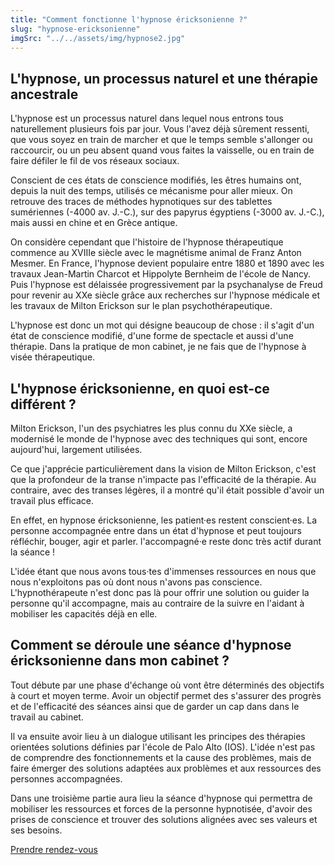 ```yaml
---
title: "Comment fonctionne l'hypnose éricksonienne ?"
slug: "hypnose-ericksonienne"
imgSrc: "../../assets/img/hypnose2.jpg"
---
```



## L'hypnose, un processus naturel et une thérapie ancestrale

L'hypnose est un processus naturel dans lequel nous entrons tous naturellement plusieurs fois par jour. Vous l'avez déjà sûrement ressenti,
que vous soyez en train de marcher et que le temps semble s'allonger ou raccourcir, ou
un peu absent quand vous faites la vaisselle, ou en train de faire défiler le fil de vos réseaux sociaux.

Conscient de ces états de conscience modifiés, les êtres humains ont, depuis la nuit des temps, utilisés ce mécanisme pour aller mieux.
On retrouve des traces de méthodes hypnotiques sur des tablettes sumériennes (-4000 av. J.-C.), sur des papyrus égyptiens (-3000 av. J.-C.), mais aussi en chine et en Grèce antique.

On considère cependant que l'histoire de l'hypnose thérapeutique commence au XVIIIe siècle avec le magnétisme animal de Franz Anton Mesmer.
En France, l'hypnose devient populaire entre 1880 et 1890 avec les travaux Jean-Martin Charcot et Hippolyte Bernheim de l'école de Nancy.
Puis l'hypnose est délaissée progressivement par la psychanalyse de Freud pour revenir au XXe siècle grâce aux recherches sur l'hypnose médicale et les travaux de Milton Erickson sur le plan psychothérapeutique.

L'hypnose est donc un mot qui désigne beaucoup de chose : il s'agit d'un état de conscience modifié, d'une forme de spectacle et aussi d'une thérapie. Dans la pratique de mon cabinet, je ne fais que de l'hypnose à visée thérapeutique.

## L'hypnose éricksonienne, en quoi est-ce différent ?

Milton Erickson, l'un des psychiatres les plus connu du XXe siècle, a modernisé le monde de l'hypnose avec des techniques qui sont, encore aujourd'hui, largement utilisées.

Ce que j'apprécie particulièrement dans la vision de Milton Erickson, c'est que la profondeur de la transe n'impacte pas l'efficacité de la thérapie. Au contraire, avec des transes légères, il a montré qu'il était possible d'avoir un travail plus efficace.

En effet, en hypnose éricksonienne, les patient·es restent conscient·es. La personne accompagnée entre dans un état d'hypnose et peut toujours réfléchir, bouger, agir et parler. l'accompagné·e reste donc très actif durant la séance !

L'idée étant que nous avons tous·tes d'immenses ressources en nous que nous n'exploitons pas où dont nous n'avons pas conscience. L'hypnothérapeute n'est donc pas là pour offrir une solution ou guider la personne qu'il accompagne, mais au contraire de la suivre en l'aidant à mobiliser les capacités déjà en elle.

## Comment se déroule une séance d'hypnose éricksonienne dans mon cabinet ?

Tout débute par une phase d'échange où vont être déterminés des objectifs à court et moyen terme. Avoir un objectif permet des s'assurer des progrès et de l'efficacité des séances ainsi que de garder un cap dans dans le travail au cabinet.

Il va ensuite avoir lieu à un dialogue utilisant les principes des thérapies orientées solutions définies par l'école de Palo Alto (IOS). L'idée n'est pas de comprendre des fonctionnements et la cause des problèmes, mais de faire émerger des solutions adaptées aux problèmes et aux ressources des personnes accompagnées.

Dans une troisième partie aura lieu la séance d'hypnose qui permettra de mobiliser les ressources et forces de la personne hypnotisée, d'avoir des prises de conscience et trouver des solutions alignées avec ses valeurs et ses besoins.

<div class="text-center">
  <a href="/consultations">
    <Btn>Prendre rendez-vous</Btn>
  </a>
</div>
